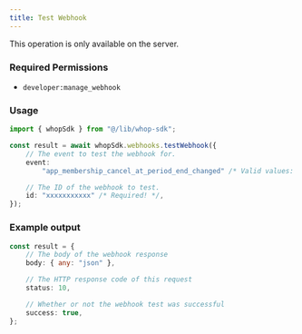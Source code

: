 ```yaml
---
title: Test Webhook
---
```

<Note>This operation is only available on the server.</Note>

### Required Permissions
 - `developer:manage_webhook`

### Usage

```typescript
import { whopSdk } from "@/lib/whop-sdk";

const result = await whopSdk.webhooks.testWebhook({
	// The event to test the webhook for.
	event:
		"app_membership_cancel_at_period_end_changed" /* Valid values: app_membership_cancel_at_period_end_changed | app_membership_went_invalid | app_membership_went_valid | app_payment_failed | app_payment_pending | app_payment_succeeded | dispute_alert_created | dispute_created | dispute_updated | membership_cancel_at_period_end_changed | membership_experience_claimed | membership_metadata_updated | membership_went_invalid | membership_went_valid | payment_affiliate_reward_created | payment_failed | payment_pending | payment_succeeded | refund_created | refund_updated | resolution_created | resolution_decided | resolution_updated */ /* Required! */,

	// The ID of the webhook to test.
	id: "xxxxxxxxxxx" /* Required! */,
});

```

### Example output

```typescript
const result = {
	// The body of the webhook response
	body: { any: "json" },

	// The HTTP response code of this request
	status: 10,

	// Whether or not the webhook test was successful
	success: true,
};

```
